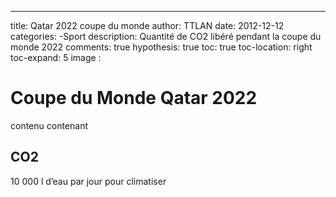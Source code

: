 ---
title: Qatar 2022 coupe du monde
author: TTLAN
date: 2012-12-12
categories:
  -Sport
description: Quantité de CO2 libéré pendant la coupe du monde 2022
comments: true
  hypothesis: true
toc: true
toc-location: right
toc-expand: 5
image : 

<script src="../resources/scripts/github-members.js" defer></script>

# Coupe du Monde Qatar 2022

contenu contenant

## CO2

10 000 l d'eau par jour pour climatiser
